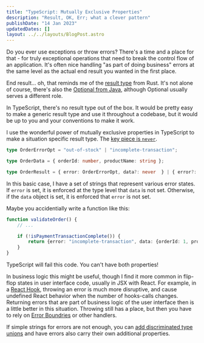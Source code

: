 ```yaml
---
title: "TypeScript: Mutually Exclusive Properties"
description: "Result, OK, Err; what a clever pattern"
publishDate: "14 Jan 2023"
updatedDates: []
layout: ../../layouts/BlogPost.astro
---
```


Do you ever use exceptions or throw errors? There's a time and a place for that - for truly exceptional operations that need to break the control flow of an application. It's often nice handling "as part of doing business" errors at the same level as the actual end result you wanted in the first place.

End result... oh, that reminds me of the [result type](https://doc.rust-lang.org/std/result/) from Rust. It's not alone of course, there's also the [Optional from Java](https://docs.oracle.com/javase/8/docs/api/java/util/Optional.html), although Optional usually serves a different role.

In TypeScript, there's no result type out of the box. It would be pretty easy to make a generic result type and use it throughout a codebase, but it would be up to you and your conventions to make it work.

I use the wonderful power of mutually exclusive properties in TypeScript to make a situation specific result type. The [key piece is `never`](https://www.typescriptlang.org/docs/handbook/basic-types.html#never).

```ts
type OrderErrorOpt = "out-of-stock" | "incomplete-transaction";

type OrderData = { orderId: number, productName: string };

type OrderResult = { error: OrderErrorOpt, data?: never  } | { error?: never, data: OrderData };
```

In this basic case, I have a set of strings that represent various error states. If `error` is set, it is enforced at the type level that `data` is not set. Otherwise, if the `data` object is set, it is enforced that `error` is not set.

Maybe you accidentially write a function like this:

```ts
function validateOrder() {
    // ...

    if (!isPaymentTransactionComplete()) {
        return {error: "incomplete-transaction", data: {orderId: 1, productName: "bulkbag"}}
    }
}
```

TypeScript will fail this code. You can't have both properties!

In business logic this might be useful, though I find it more common in flip-flop states in user interface code, usually in JSX with React. For example, in a [React Hook](https://beta.reactjs.org/learn/reusing-logic-with-custom-hooks), throwing an error is much more disruptive, and cause undefined React behavior when the number of hooks-calls changes. Returning errors that are part of business logic of the user interface then is a little better in this situation. Throwing still has a place, but then you have to rely on [Error Boundries](https://reactjs.org/docs/error-boundaries.html) or other handlers.

If simple strings for errors are not enough, you can [add discriminated type unions](https://blog.logrocket.com/understanding-discriminated-union-intersection-types-typescript/) and have errors also carry their own additional properties.